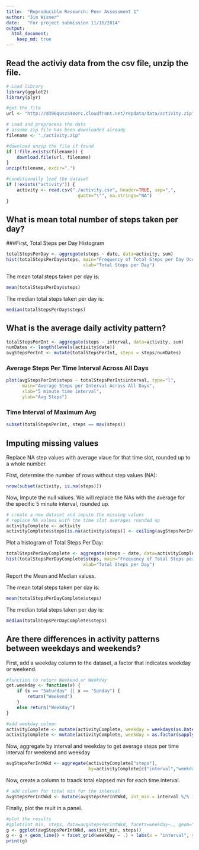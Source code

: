```yaml
---
title:  "Reproducible Research: Peer Assessment 1"
author: "Jim Wismer"
date:   "For project submission 11/16/2014"
output: 
  html_document:
    keep_md: true
---
```


## Read the activiy data from the csv file, unzip the file.

```r
# Load library
library(ggplot2)
library(plyr)

#get the file
url <- "http://d396qusza40orc.cloudfront.net/repdata/data/activity.zip"

# Load and preprocess the data
# assume zip file has been downloaded already
filename <- "./activity.zip"

#download unzip the file if found
if (!file.exists(filename)) {
    download.file(url, filename)
}
unzip(filename, exdir=".")

#conditionally load the dataset
if (!exists("activity")) {
    activity <- read.csv("./activity.csv", header=TRUE, sep=",", 
                           quote="\"", na.strings="NA")
}
```

## What is mean total number of steps taken per day?

###First, Total Steps per Day Histogram
```r
totalStepsPerDay <- aggregate(steps ~ date, data=activity, sum)
hist(totalStepsPerDay$steps, main="Frequency of Total Steps per Day Occurences", 
                             xlab="Total Steps per Day")
```

The mean total steps taken per day is:
```r
mean(totalStepsPerDay$steps)
```

The median total steps taken per day is:
```r
median(totalStepsPerDay$steps)
```

## What is the average daily activity pattern?
```r
totalStepsPerInt <- aggregate(steps ~ interval, data=activity, sum)
numDates <- length(levels(activity$date))
avgStepsPerInt <- mutate(totalStepsPerInt, steps = steps/numDates)
```

### Average Steps Per Time Interval Across All Days
```r
plot(avgStepsPerInt$steps ~ totalStepsPerInt$interval, type="l", 
      main="Average Steps per Interval Across All Days",
      xlab="5 minute time interval",
      ylab="Avg Steps")
```

### Time Interval of Maximum Avg
```r
subset(totalStepsPerInt, steps == max(steps))
```

## Imputing missing values

Replace NA step values with average vlaue for that time slot, rounded up
to a whole number.

First, determine the number of rows without step values (NA):

```r
nrow(subset(activity, is.na(steps)))
```
Now, Impute the null values.  We will replace the NAs with the
average for the specific 5 minute interval, rounded up.

```r
# create a new dataset and impute the missing values 
# replace NA values with the time slot averages rounded up
activityComplete <- activity
activityComplete$steps[is.na(activity$steps)] <- ceiling(avgStepsPerInt$steps)
```
Plot a histogram of Total Steps Per Day:
```r
totalStepsPerDayComplete <- aggregate(steps ~ date, data=activityComplete, sum)
hist(totalStepsPerDayComplete$steps, main="Frequency of Total Steps per Day Occurences", 
                             xlab="Total Steps per Day")
```
Report the Mean and Median values.

The mean total steps taken per day is:
```r
mean(totalStepsPerDayComplete$steps)
```

The median total steps taken per day is:
```r
median(totalStepsPerDayComplete$steps)
```

## Are there differences in activity patterns between weekdays and weekends?

First, add a weekday column to the dataset, a factor
that indicates weekday or weekend.

```r
#function to return Weekend or Weekday
get.weekday <- function(x) {
    if (x == "Saturday" || x == "Sunday") {
        return("Weekend")
    } 
    else return("Weekday")
}

#add weekday column
activityComplete <- mutate(activityComplete, weekday = weekdays(as.Date(date)))
activityComplete <- mutate(activityComplete, weekday = as.factor(sapply(weekday,get.weekday)))
```
Now, aggregate by interval and weekday to get average steps per time interval
for weekend and weekday
```r
avgStepsPerIntWkd <- aggregate(activityComplete["steps"], 
                               by=activityComplete[c("interval","weekday")], FUN=mean)
```

Now, create a column to traack total elapsed min for each time interval.

```r
# add column for total min for the interval
avgStepsPerIntWkd <- mutate(avgStepsPerIntWkd, int_min = interval %/% 100 *60 + interval %% 100)
```

Finally, plot the reult in a panel.

```r
#plot the results
#qplot(int_min, steps, data=avgStepsPerIntWkd, facets=weekday~., geom="path")
g <- ggplot(avgStepsPerIntWkd, aes(int_min, steps))
g <- g + geom_line() + facet_grid(weekday ~ .) + labs(x = "interval", y = "Number of Steps") 
print(g)

```

